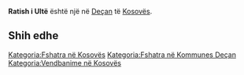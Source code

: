 {{Fshat në 
 | Emri                = Ratish i Ultë
 | EmriAlt                = 
 | NAME_SHORT_FORM=      
 | NAME_GENERIC=      
 | NAME_SORT_NAME_RO=      RATISHIULTE
 | FULL_NAME_RO = Ratish i Ultë
 | FULL_NAME_ND_RO=Ratish i Ulte
 | SORT_NAME_RG=RATISHIULTE
 | FULL_NAME_RG=Ratish i Ultë
 | FULL_NAME_ND_RG=Ratish i Ulte
 | SRP_NAME_SHORT_FORM=      
 | SRP_NAME_GENERIC=      
 | SRP_NAME_SORT_NAME_RO=      
 | SRP_FULL_NAME_RO = 
 | SRP_FULL_NAME_ND_RO=
 | SRP_SORT_NAME_RG=
 | SRP_FULL_NAME_RG=
 | SRP_FULL_NAME_ND_RG=
 | Emri (Rasa dhanore) = 
 | Figura              = 
 | Shteti              = Kosovo
 | Komuna              = Deçan
 | Kodi postar         = 
 | Sipërfaqja          = 

 | Popullsia           = 

 | Regj. i popullsisë  = 
 | Dend. e popullsisë  = 
 | Faqja zyrtare       = 
 <!--- Koordinatat ----> 
 | Gjerësia            = 42.519444
 | Gjatësia            = 20.390833
 | Lartësia            = 
}}
'''Ratish i Ultë''' është një [[]] në [[Deçan]] të [[Kosovës]].

<!-- == Gjeografia == -->
<!-- == Historia == -->
<!-- == Demografia == -->
== Shih edhe ==
{{Komuna Deçan}}
{{Kosovo-Administrata-Cung}}

[[Kategoria:Fshatra në Kosovës]]
[[Kategoria:Fshatra në Kommunes Deçan]]
[[Kategoria:Vendbanime në Kosovës]]